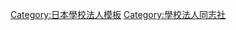 {{Navbox
|name=学校法人同志社
|title=[[File:Doshisha-emblem.jpg|30px]][[学校法人同志社|<span style="color:white;">学校法人同志社</span>]]
|titlestyle=background:#660066;color:white;
|bodyclass=hlist hlist-pipe|group1=同志社大学|list1={{Navbox|child
| group1 = 学部
| list1 =
* 神学部
* [[同志社大学文学部|文学部]]
* [[同志社大学社会学部|社会学部]]
* [[同志社大学法学部|法学部]]
* [[同志社大学経済学部|経済学部]]
* 商学部
* [[同志社大学政策学部|政策学部]]
* [[同志社大学文化情報学部|文化情報学部]]
* [[同志社大学理工学部|理工学部]]
* 生命医科学部
* [[同志社大学スポーツ健康科学部|スポーツ健康科学部]]
* [[同志社大学心理学部|心理学部]]
* グローバル・コミュニケーション学部
* グローバル地域文化学部
}}|group2=同志社女子大学|list2={{Navbox|child
| group1 = 学部
| list1 =
* 学芸学部
* 現代社会学部
* 薬学部
* 表象文化学部
* 生活科学部
* 看護学部
}}|group3=設置校|list3={{Navbox|child
| group1 = 大学
| list1 =
* [[同志社大学]]
* [[同志社女子大学]]
| group2 = 中学校・高等学校
| list2 =
* [[同志社中学校・高等学校]]
* [[同志社香里中学校・高等学校]]
* [[同志社女子中学校・高等学校]]
* [[同志社国際中学校・高等学校]]
| group3 = 小学校
| list3 =
* [[同志社小学校]]
* [[同志社国際学院初等部・国際部|同志社国際学院初等部]]
| group4 = 幼稚園
| list4 =
* [[同志社幼稚園]]
| group5 = 各種学校
| list5 =
* [[同志社国際学院初等部・国際部|同志社国際学院国際部]]
}}|group4=校区|list4={{Navbox|child
| group1 = 今出川校地
| list1 =
* [[同志社大学今出川校区|今出川]]
* [[同志社大学新町校区|新町]]
* 烏丸
* [[同志社大学室町校区|室町]]
| group2 = 京田边校地
| list2 =
* [[同志社大学京田边校区|京田边]]
* 学研都市
* 多多羅
}}|group5=关联学校|list5={{Navbox|child
| group1 = [[学校法人新島学園]]
| list1 =
* [[新島学園短期大学]]
* [[新島学園中学校・高等学校]]
}}|group6=旧設置校|group6style=background:#bbb;|list6={{Navbox|child
| groupstyle = background:#bbb;
| group1 = 短期大学部
| list1 =
* [[同志社大学短期大学部]]
* [[同志社女子大学短期大学部]]
| group2 = 各種学校
| list2 =
* [[東華学校]]
* [[同志社波理須理科学校]]
* [[同志社高等商業学校]]
* [[同志社高等商業学校|同志社経済専門学校]]
}}|group7=旧関連法人（合併）|group7style=background:#bbb;|list7=* [[学校法人香里学園]]|group8=歴史|list8=* [[同志社英学校]]
* [[同志社政法学校]]
* [[京都看病婦学校]]
* [[熊本洋学校]]
* [[同志社大学設立の旨意]]
* [[京都学連事件]]
* [[同志社高等商業学校#神棚事件|神棚事件]]
* [[野村重臣|国体明徴論文掲載拒否事件]]|group9=体育会|list9=* [[同志社大学ラグビー部|ラグビー部]]
* [[同志社大学体育会硬式野球部|硬式野球部]]
* [[同志社大学バスケットボール部|バスケットボール部]]
* [[同志社大学ワイルドローバー|アメリカンフットボール部]]|group10=文化会|list10=* [[同志社グリークラブ|グリークラブ]]|group11=関連項目|list11=* [[同志社教会]]
* [[同志社生活協同組合|生活協同組合]]
* [[同立戦]]
* [[同志社前駅]]
* [[八重之樱]]|group12=関連人物|list12=
* [[新島襄]]
* [[新島八重]]
* [[山本覚馬]]
* [[J.D.Davis]]
* [[熊本バンド]]}}<noinclude>
[[Category:日本學校法人模板]]
[[Category:學校法人同志社]]
</noinclude>